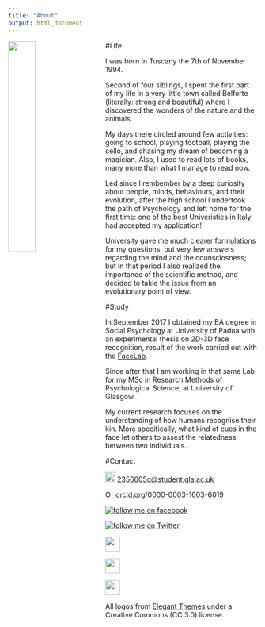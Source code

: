 ```yaml
---
title: "About"
output: html_document
---
```


<img src="images/profile.jpg" 
  style="width: 33%; 
       float: left;
       padding-right: 30px;
       padding-bottom: 400px">
   
#Life
  
  I was born in Tuscany the 7th of November 1994. 
  
  Second of four siblings, I spent the first part of my life in a very little town called Belforte (literally: strong and beautiful) where I discovered the wonders of the nature and the animals. 
  
  My days there circled around few activities: going to school, playing football, playing the cello, and chasing my dream of becoming a magician. Also, I used to read lots of books, many more than what I manage to read now.
  
 Led since I rembember by a deep curiosity about people, minds, behaviours, and their evolution, after the high school I undertook the path of Psychology and left home for the first time: one of the best Univeristies in Italy had accepted my application!
  
  University gave me much clearer formulations for my questions, but very few answers regarding the mind and the counsciosness; but in that period I also realized the importance of the scientific method, and decided to takle the issue from an evolutionary point of view. 
  

  
#Study
    
  In September 2017 I obtained my BA degree in Social Psychology at University of Padua with an experimental thesis on   2D-3D face recognition, result of the work carried out with the [FaceLab](facelab.org). 
  
  Since after that I am working in that same Lab for my MSc in Research Methods of Psychological Science, at University of Glasgow.

  My current research focuses on the understanding of how humans recognise their kin. More specifically, what kind of cues in the face let others to assest the relatedness between two individuals.
  

  
  
#Contact
  
  <img src="images/mail.png"
 style="width: 20px"> [2356605q@student.gla.ac.uk](2356605q@student.gla.ac.uk)
  
 <a href="https://orcid.org/0000-0003-1603-6019" target="orcid.widget" rel="noopener noreferrer" style="vertical-align:top;"><img src="https://orcid.org/sites/default/files/images/orcid_16x16.png" style="width:1em;margin-right:.5em;" alt="ORCID iD icon">orcid.org/0000-0003-1603-6019</a>
 
 <a target="_blank" title="follow me on facebook" href="http://www.facebook.com/tommaso.querci.5"><img alt="follow me on facebook" src="https://c866088.ssl.cf3.rackcdn.com/assets/facebook30x30.png" border=0></a>    
 
 <a target="_blank" title="follow me on Twitter" href="http://www.twitter.com/tommy_oak"><img alt="follow me on Twitter" src="https://c866088.ssl.cf3.rackcdn.com/assets/twitter30x30.png" border=0></a> 
 
 [<img src="images/RG_square_green.jpg"
 style="width: 30px">](https://www.researchgate.net/profile/Tommaso_Querci)
 
 [<img src="images/osf_logo.png"
 style="width: 30px">](https://www.osf.io/xj5kp) 
 
 [<img src="images/github-logo.png"
 style="width: 30px">](https://github.com/Quercit)
 
 All logos from [Elegant Themes](https://www.flaticon.com/packs/elegant-font) under a Creative Commons (CC 3.0) license.